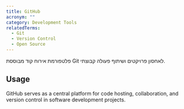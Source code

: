 ```yaml
---
title: GitHub
acronym: ""
category: Development Tools
relatedTerms:
  - Git
  - Version Control
  - Open Source
---
```


פלטפורמת אירוח קוד מבוססת Git לאחסון פרויקטים ושיתוף פעולה קבוצתי.

## Usage

GitHub serves as a central platform for code hosting, collaboration, and version control in software development projects.
